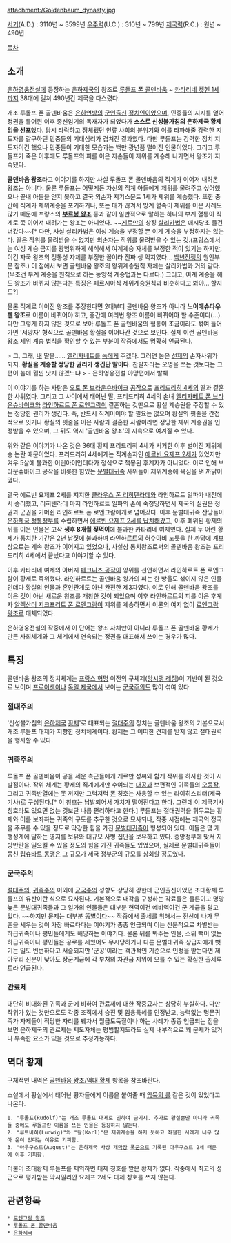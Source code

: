 attachment:/Goldenbaum_dynasty.jpg

[[서기]](A.D.) : 3110년  ~ 3599년
[[우주력]](U.C.) : 310년 ~ 799년
[[제국력]](R.C.) : 원년 ~ 490년

[[목차]]

== 소개 ==
[[은하영웅전설]]에 등장하는 [[은하제국(은하영웅전설)|은하제국]]의 왕조로 [[루돌프 폰 골덴바움]] ~ [[카타리네 켓헨 폰 페크니츠|카타리네 켓헨 1세]]까지 38대에 걸쳐 490년간 제국을 다스렸다.

개조 루돌프 폰 골덴바움은 [[은하연방]]의 [[군인]]출신 [[정치인]]이었으며, 민중들의 지지를 얻어 정권을 틀어쥔 이후 종신임기의 독재자가 되었다가 '''스스로 신성불가침의 은하제국 황제임을 선포'''했다. 당시 타락하고 정체됐던 인류 사회의 분위기와 이를 타파해줄 강력한 지도자를 갈구하던 민중들의 기대심리가 겹쳐진 결과였다. 다만 루돌프는 강력한 정치 지도자이긴 했으나 민중들이 기대한 모습과는 백만 광년쯤 떨어진 인물이었다. 그리고 루돌프가 죽은 이후에도 루돌프의 피를 이은 자손들이 제위를 계승해 나가면서 왕조가 지속됐다.

'''골덴바움 왕조'''라고 이야기를 하지만 사실 루돌프 폰 골덴바움의 직계가 이어져 내려온 왕조는 아니다. 물론 루돌프는 어떻게든 자신의 직계 아들에게 제위를 물려주고 싶어했으나 끝내 아들을 얻지 못하고 결국 외손자 지기스문트 1세가 제위를 계승했다. 또한 중간에 직계가 제위계승을 포기하거나, 또는 대가 끊겨서 방계 혈족이 제위를 이은 사례도 많기 때문에 프랑스의 '''[[부르봉 왕조]]''' 등과 같이 일반적으로 말하는 하나의 부계 혈통이 직계로 쭉 이어져 내려가는 왕조는 아니었다. ~~[[게르만]]의 상징 [[살리카법]]은 애시당초 물건너갔다~~[* 다만, 사실 살리카법은 여성 계승을 부정할 뿐 여계 계승을 부정하지는 않는다. 딸은 작위를 물려받을 수 없지만 외손자는 작위를 물려받을 수 있는 것.(프랑스에서는 여성 계승 금지를 광범위하게 해석해서 여계계승 자체를 부정한 적이 있기는 하지만, 이건 자국 왕조의 정통성 자체를 부정한 꼴이라 진짜 생 억지였다... [[백년전쟁]]의 원인부분 참조.) 이 점에서 보면 골덴바움 왕조의 왕위계승원칙 자체는 살리카법과 거의 같다.(무조건 부계 계승을 원칙으로 하는 동양적 계승법과는 다르다.) 그리고, 여계 계승을 해도 왕조가 바뀌지 않는다는 특징은 페르시아식 제위계승원칙과 비슷하다고 봐야... 할지도?]

물론 직계로 이어진 왕조를 주장한다면 2대부터 골덴바움 왕조가 아니라 '''노이에슈타우펜 왕조'''로 이름이 바뀌어야 하고, 중간에 여러번 왕조 이름이 바뀌어야 할 수준이다(…). 다만 그렇게 하지 않은 것으로 보아 루돌프 폰 골덴바움의 혈통이 조금이라도 섞여 들어가면 '서양자' 형식으로 골덴바움 황실을 이어나간 것으로 보인다. 실제 이런 골덴바움 왕조 제위 계승 법칙을 확인할 수 있는 부분이 작중에서도 명확히 언급된다.

> 그, 그래, [[오토 폰 브라운슈바이크|내]] 딸을…… [[엘리자베트 폰 브라운슈바이크|엘리자베트]]를 [[라인하르트 폰 로엔그람|놈]]에게 주겠다. 그러면 놈은 [[프리드리히 4세|선제]]의 손자사위가 되지. '''황실을 계승할 정당한 권리가 생긴단 말이다.''' 찬탈자라는 오명을 쓰는 것보다는 그 편이 놈에 훨씬 낫지 않겠느냐
> - 은하영웅전설 야망편에서 발췌

이 이야기를 하는 사람은 [[오토 폰 브라운슈바이크]] [[공작]]으로 [[프리드리히 4세]]의 딸과 결혼한 사위였다. 그리고 그 사이에서 태어난 딸, 프리드리히 4세의 손녀 [[엘리자베트 폰 브라운슈바이크]]와 [[라인하르트 폰 로엔그람]]이 결혼하는 것만으로 황실 계승권을 주장할 수 있는 정당한 권리가 생긴다. 즉, 반드시 직계이어야 할 필요는 없으며 황실의 핏줄을 간접적으로 잇거나 황실의 핏줄을 이은 사람과 결혼한 사람이라면 정당한 제위 계승권을 인정받을 수 있으며, 그 뒤도 역시 '골덴바움 왕조'의 지속으로 여겨질 수 있다.

위와 같은 이야기가 나온 것은 36대 황제 프리드리히 4세가 서거한 이후 벌어진 제위계승 논란 때문이었다. 프리드리히 4세에게는 직계손자인 [[에르빈 요제프 2세]]가 있었지만 겨우 5살에 불과한 어린아이인데다가 정식으로 책봉된 후계자가 아니었다. 이로 인해 브라운슈바이크 공작을 비롯한 힘있는 [[문벌대귀족]] 사위들이 제위계승에 욕심을 낸 까닭이었다.

결국 에르빈 요제프 2세를 지지한 [[클라우스 폰 리히텐라데]]와 라인하르트 일파가 내전에서 승리했고, 리히텐라데 마저 라인하르트 일파의 손에 숙청당하면서 제국의 실권은 정권과 군권을 거머쥔 라인하르트 폰 로엔그람에게로 넘어갔다. 이후 문벌대귀족 잔당들이 [[은하제국 정통정부]]를 수립하면서 [[유제 납치사건|에르빈 요제프 2세를 납치]]해갔고, 이후 폐위된 황제의 뒤를 이은 인물은 고작 '''생후 8개월 젖먹이'''에 불과한 카타리네 여제였다. 실제 두 어린 황제가 통치한 기간은 2년 남짓에 불과하며 라인하르트의 허수아비 노릇을 한 까닭에 계보상으로는 계속 왕조가 이어지고 있었으나, 사실상 통치왕조로써의 골덴바움 왕조는 프리드리히 4세에서 끝났다고 이야기할 수 있다.

이후 카타리네 여제의 아버지 [[위르겐 오퍼 폰 페크니츠|페크니츠 공작]]이 양위를 선언하면서 라인하르트 폰 로엔그람이 황제로 즉위했다. 라인하르트는 골덴바움 왕가의 피는 한 방울도 섞이지 않은 인물인데다 황실의 인물과 혼인관계도 아닌 완전한 제3자였다. 이로 인해 골덴바움 왕조를 이은 것이 아닌 새로운 왕조를 개창한 것이 되었으며 이후 라인하르트의 피를 이은 후계자 [[알렉산더 지크프리트 폰 로엔그람]]이 제위를 계승하면서 이론의 여지 없이 [[로엔그람 왕조]]로 대체되었다.

은하영웅전설의 작중에서 이 단어는 왕조 자체만이 아니라 루돌프 폰 골덴바움 황제가 만든 사회체계와 그 체계에서 연속되는 정권을 대표해서 쓰이는 경우가 많다.

== 특징 ==
골덴바움 왕조의 정치체계는 [[프랑스 혁명]] 이전의 구체제([[앙시앵 레짐]])이 기반이 된 것으로 보이며 [[프로이센]]이나 [[독일 제국]]에서 보이는 [[군국주의]]도 많이 섞여 있다.

=== 절대주의 ===
'신성불가침의 [[은하제국]] [[황제]]'로 대표되는 [[절대주의]] 정치는 골덴바움 왕조의 기본으로서 개조 루돌프 대제가 지향한 정치체계이다. 황제는 그 어떠한 견제를 받지 않고 절대권력을 행사할 수 있다.

=== 귀족주의 ===
루돌프 폰 골덴바움이 공을 세운 측근들에게 게르만 성씨와 함게 작위를 하사한 것이 시발점이다. 작위 체계는 황제의 직계에게만 수여되는 [[대공]]과 보편적인 귀족들의 [[오등작]], 그리고 귀족반열에는 못 끼지만 그럭저럭 [[폰]] 칭호는 사용할 수 있는 라이히스리터(제국기사)로 구성된다.[* 이 칭호는 남발되어서 가치가 떨어진다고 한다. 그런데 이 제국기사 칭호라도 있으면 없는 것보단 나름 편리하다고 한다.] 루돌프는 절대권력을 휘두르는 황제와 이를 보좌하는 귀족의 구도를 추구한 것으로 묘사되나, 작중 시점에는 제국의 정국을 주무를 수 있을 정도로 막강한 힘을 가진 [[문벌대귀족]]이 형성되어 있다. 이들은 몇 개 행성계에 달하는 영지를 보유와 대규모 사병 집단을 보유하고 있다. 중앙정부에 맞서 지방반란을 일으킬 수 있을 정도의 힘을 가진 귀족들도 있었으며, 실제로 문벌대귀족들이 뭉친 [[립슈타트 동맹]]은 그 규모가 제국 정부군의 규모를 상회할 정도였다.

=== 군국주의 ===
[[절대주의]], [[귀족주의]] 이외에 [[군국주의]] 성향도 상당히 강한데 군인출신이었던 초대황제 루돌프의 유산이란 식으로 묘사된다. 기본적으로 내각을 구성하는 각료들은 물론이고 명망높은 문벌대귀족들과 그 일가의 인물들은 대부분 현역이건 예비역이건 군 계급을 달고 있다. ~~하지만 문제는 대부분 [[똥별]]이다~~ 작중에서 출세를 위해서는 전선에 나가 무훈을 세우는 것이 가장 빠르다다는 이야기가 종종 언급되며 이는 신분적으로 차별받는 하급귀족이나 평민들에게도 해당하는 이야기다. 물론 뒤를 봐주는 인물, 소위 빽이 없는 하급귀족이나 평민들은 공로를 세웠어도 무시당하거나 다른 문벌대귀족 상급자에게 뺏기는 일도 빈번하다고 서술되지만 '군공'이라는 객관적인 기준으로 인정을 받는다면 제 아무리 신분이 낮아도 장군계급에 각 부처의 차관급 지위에 오를 수 있는 확실한 출세루트라 언급된다.

=== 관료제 ===
대단히 비대화된 귀족과 군에 비하여 관료제에 대한 작중묘사는 상당히 부실하다. 다만 작위가 있는 것만으로도 각종 조직에서 승진 및 임용특혜를 인정받고, 능력없는 명문귀족가 자제들이 적당한 자리를 꿰차서 월급도둑질이나 하는 사례가 종종 언급되는 점을 보면 은하제국의 관료제는 제도자체는 평범할지도라도 실제 내부적으로 꽤 문제가 있거나 부족한 요소가 있을 것으로 추정가능하다. 

== 역대 황제 ==
구체적인 내역은 [[골덴바움 왕조/역대 황제]] 항목을 참조바란다.

소설에서 황실에서 태어난 황자들에게 이름을 붙여줄 때 [[암묵의 룰]] 같은 것이 있었다고 나온다.

 1. "루돌프(Rudolf)"는 개조 루돌프 대제로 인하여 금기시. 추가로 황실뿐만 아니라 귀족들 중에도 루돌프란 이름을 쓰는 인물은 등장하지 않는다.
 2. "루트비히(Ludwig)"와 "칼(Karl)"은 제위계승을 하지 못하고 좌절한 사례가 너무 많아 운이 없다는 이유로 기피함.
 3. "아우구스트(August)"는 은하제국 사상 개[[막장]] [[폭군]]으로 기록된 아우구스트 2세 때문에 이후 기피함.

더불어 초대황제 루돌프를 제외하면 대제 칭호를 받은 황제가 없다. 작중에서 최고의 성군으로 평가받는 막시밀리안 요제프 2세도 대제 칭호를 쓰지 않는다.

== 관련항목 ==
 * [[로엔그람 왕조]]
 * [[루돌프 폰 골덴바움]]
 * [["은하제국(은하영웅전설)"|은하제국]]
